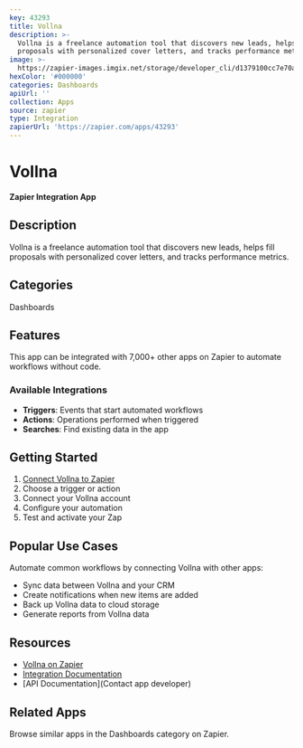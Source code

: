 ```yaml
---
key: 43293
title: Vollna
description: >-
  Vollna is a freelance automation tool that discovers new leads, helps fill
  proposals with personalized cover letters, and tracks performance metrics.
image: >-
  https://zapier-images.imgix.net/storage/developer_cli/d1379100cc7e70a1a8a5322d20c693f8.png?auto=format%2Ccompress&ixlib=python-3.0.0&q=50
hexColor: '#000000'
categories: Dashboards
apiUrl: ''
collection: Apps
source: zapier
type: Integration
zapierUrl: 'https://zapier.com/apps/43293'
---
```

# Vollna

**Zapier Integration App**

## Description

Vollna is a freelance automation tool that discovers new leads, helps fill proposals with personalized cover letters, and tracks performance metrics.

## Categories

Dashboards

## Features

This app can be integrated with 7,000+ other apps on Zapier to automate workflows without code.

### Available Integrations

- **Triggers**: Events that start automated workflows
- **Actions**: Operations performed when triggered
- **Searches**: Find existing data in the app

## Getting Started

1. [Connect Vollna to Zapier](https://zapier.com/apps/43293)
2. Choose a trigger or action
3. Connect your Vollna account
4. Configure your automation
5. Test and activate your Zap

## Popular Use Cases

Automate common workflows by connecting Vollna with other apps:

- Sync data between Vollna and your CRM
- Create notifications when new items are added
- Back up Vollna data to cloud storage
- Generate reports from Vollna data

## Resources

- [Vollna on Zapier](https://zapier.com/apps/43293)
- [Integration Documentation](https://zapier.com/apps/43293/integrations)
- [API Documentation](Contact app developer)

## Related Apps

Browse similar apps in the Dashboards category on Zapier.
